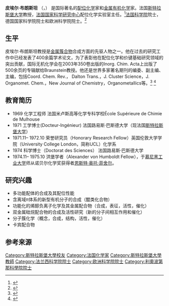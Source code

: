 '''皮埃尔·布朗斯坦''' （{{lang-en|Pierre Braunstein}}，{{bd|1947年|10月4日||}}） 是国际著名的[[配位化学|配位化学]]家和[[金属有机化学|金属有机化学]]家。法国[[斯特拉斯堡大学|斯特拉斯堡大学]]教授，[[法国国家科学研究中心|法国国家科学研究中心]]配位化学实验室主任。<ref>{{cite web | url=http://www-chimie.u-strasbg.fr/~lcc/ | title=Laboratoire de Chimie de Coordination | accessdate=2013-10-19 | archive-date=2013-10-19 | archive-url=https://web.archive.org/web/20131019141219/http://www-chimie.u-strasbg.fr/~lcc/ | dead-url=no }}</ref>[[法国科学院|法国科学院]]院士，德国国家科学院院士和欧洲科学院院士。<ref>{{cite web | url=http://onlinelibrary.wiley.com/doi/10.1002/anie.201000183/abstract;jsessionid=263619B04B8DC2575CFCDA919AB68AFA.f03t02 | title=Pierre Braunstein | accessdate=2013-10-19 | archive-date=2013-10-21 | archive-url=https://web.archive.org/web/20131021050845/http://onlinelibrary.wiley.com/doi/10.1002/anie.201000183/abstract;jsessionid=263619B04B8DC2575CFCDA919AB68AFA.f03t02 | dead-url=no }}</ref>

== 生平 ==
皮埃尔·布朗斯坦教授是[[Cluster|金属簇合物]]合成方面的先驱人物之一。他在过去的研究工作中已经发表了400余篇学术论文，为了表彰他在配位化学和价键基础研究领域的突出贡献，国际无机化学会在2003年350卷出版的Inorg. Chim. Acta上出版了500余页的专辑献给Braunstein教授。他还是世界多家著名期刊的编委、副主编、主编，包括Coord. Chem. Rev.， Dalton Trans.，J. Cluster Science，J. Organomet. Chem.，New Journal of Chemistry，Organometallics等。<ref>{{cite web | url=http://www.aurore-sciences.org/zh/academy-show/21 | title=皮埃尔·布朗斯坦 (Pierre Braunstein) | accessdate=2013-10-19 | deadurl=yes | archiveurl=https://web.archive.org/web/20131019152030/http://www.aurore-sciences.org/zh/academy-show/21 | archivedate=2013年10月19日 | df= }}</ref>
<ref>{{cite web | url=http://ic.cas.cn/xwzx/swdt/200604/t20060419_239901.html | title=法国Louis Pasteuer大学Pierre Braunstein教授应邀访问化学所并作“分子科学论坛”报告 | accessdate=2013-10-19 | archive-date=2013-10-19 | archive-url=https://web.archive.org/web/20131019121021/http://ic.cas.cn/xwzx/swdt/200604/t20060419_239901.html | dead-url=no }}</ref>

== 教育简历 ==
* 1969 化学工程师 法国米卢斯高等化学专科学校École Supérieure de Chimie de Mulhouse
* 1971  工学博士(Docteur-Ingénieur)   法国路易斯·巴斯德大学（现法国[[斯特拉斯堡大学|斯特拉斯堡大学]]） 
* 1971.11– 1972.10 荣誉研究员（Honorary Research Fellow）英国伦敦大学学院（University College London，简称UCL）化学系
* 1974  科学博士（Doctorat des Sciences） 法国路易斯·巴斯德大学
* 1974.11– 1975.10  洪堡学者（Alexander von Humboldt Fellow），于[[慕尼黑工业大学|慕尼黑工业大学]]师从诺贝尔化学奖获得者[[恩斯特·奥托·菲舍尔|恩斯特·奥托·菲舍尔]]。

== 研究兴趣 ==
* 多功能配体的合成及其配位性能 
* 含离域π体系的新型有机分子的合成（醌类化合物） 
* 功能化的烯醇负离子化学及其金属配合物（合成，表征，活性，催化） 
* 双金属硅烷配合物的合成及活性研究（新的分子间相互作用和催化） 
* 分子簇化学（概念，合成，结构，活性，催化） 
* 卡宾配合物

==参考来源==
{{reflist}}

{{DEFAULTSORT:Braunstein, Pierre}}
[[Category:斯特拉斯堡大學校友|Category:斯特拉斯堡大學校友]]
[[Category:法国化学家|Category:法国化学家]]
[[Category:斯特拉斯堡大學教師|Category:斯特拉斯堡大學教師]]
[[Category:法兰西科学院院士|Category:法兰西科学院院士]]
[[Category:欧洲科学院院士|Category:欧洲科学院院士]]
[[Category:利奧波第那科學院院士|Category:利奧波第那科學院院士]]